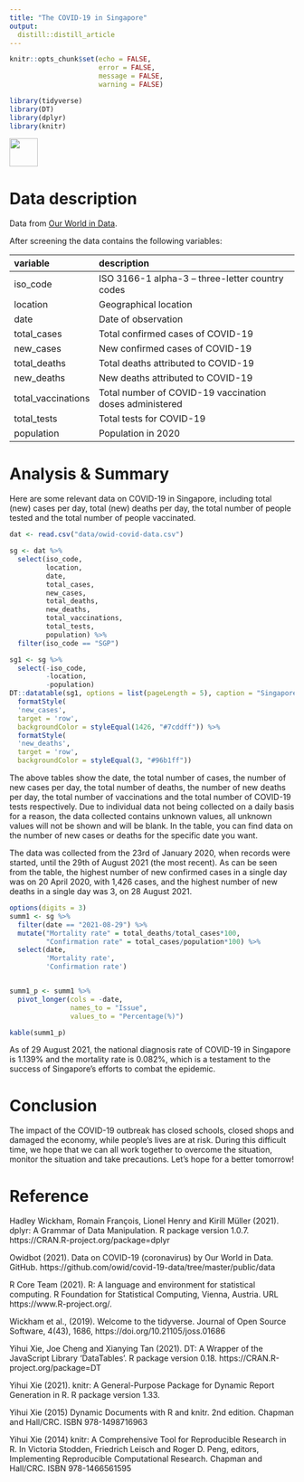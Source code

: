 ```yaml
---
title: "The COVID-19 in Singapore"
output: 
  distill::distill_article
---
```


```r
knitr::opts_chunk$set(echo = FALSE, 
                      error = FALSE, 
                      message = FALSE, 
                      warning = FALSE)
```



```r
library(tidyverse)
library(DT)
library(dplyr)
library(knitr)
```


![](sg1.jpg){width=50}



# Data description

Data from [Our World in Data](https://ourworldindata.org/coronavirus).

After screening the data contains the following variables:

|**variable**      |**description**                                         |
|:-----------------|:-------------------------------------------------------|
|iso_code          | ISO 3166-1 alpha-3 – three-letter country codes        |
|location          | Geographical location                                  |
|date              | Date of observation                                    |
|total_cases       | Total confirmed cases of COVID-19                      |
|new_cases         | New confirmed cases of COVID-19                        |
|total_deaths      | Total deaths attributed to COVID-19                    |
|new_deaths        | New deaths attributed to COVID-19                      |
|total_vaccinations| Total number of COVID-19 vaccination doses administered|
|total_tests       | Total tests for COVID-19                               |
|population        | Population in 2020                                     |


# Analysis & Summary

Here are some relevant data on COVID-19 in Singapore, including total (new) cases per day, total (new) deaths per day, the total number of people tested and the total number of people vaccinated. 

```r
dat <- read.csv("data/owid-covid-data.csv")
```

```r
sg <- dat %>% 
  select(iso_code,
         location,
         date,
         total_cases,
         new_cases,
         total_deaths,
         new_deaths,
         total_vaccinations,
         total_tests,
         population) %>% 
  filter(iso_code == "SGP")
```

```r
sg1 <- sg %>% 
  select(-iso_code,
         -location,
         -population)
DT::datatable(sg1, options = list(pageLength = 5), caption = "Singapore Daily COVID19 Case") %>% 
  formatStyle(
  'new_cases',
  target = 'row',
  backgroundColor = styleEqual(1426, "#7cddff")) %>% 
  formatStyle(
  'new_deaths',
  target = 'row',
  backgroundColor = styleEqual(3, "#96b1ff"))

```

The above tables show the date, the total number of cases, the number of new cases per day, the total number of deaths, the number of new deaths per day, the total number of vaccinations and the total number of COVID-19 tests respectively. Due to individual data not being collected on a daily basis for a reason, the data collected contains unknown values, all unknown values will not be shown and will be blank. In the table, you can find data on the number of new cases or deaths for the specific date you want.

The data was collected from the 23rd of January 2020, when records were started, until the 29th of August 2021 (the most recent). As can be seen from the table, the highest number of new confirmed cases in a single day was on 20 April 2020, with 1,426 cases, and the highest number of new deaths in a single day was 3, on 28 August 2021.

```r
options(digits = 3)
summ1 <- sg %>% 
  filter(date == "2021-08-29") %>% 
  mutate("Mortality rate" = total_deaths/total_cases*100,
         "Confirmation rate" = total_cases/population*100) %>% 
  select(date,
         'Mortality rate',
         'Confirmation rate')  


summ1_p <- summ1 %>% 
  pivot_longer(cols = -date,
               names_to = "Issue",
               values_to = "Percentage(%)") 

kable(summ1_p)
```

As of 29 August 2021, the national diagnosis rate of COVID-19 in Singapore is 1.139% and the mortality rate is 0.082%, which is a testament to the success of Singapore's efforts to combat the epidemic.

# Conclusion

The impact of the COVID-19 outbreak has closed schools, closed shops and damaged the economy, while people's lives are at risk. During this difficult time, we hope that we can all work together to overcome the situation, monitor the situation and take precautions. Let's hope for a better tomorrow!

# Reference

Hadley Wickham, Romain François, Lionel Henry and Kirill Müller (2021). dplyr: A
  Grammar of Data Manipulation. R package version 1.0.7.
  https://CRAN.R-project.org/package=dplyr

Owidbot (2021). Data on COVID-19 (coronavirus) by Our World in Data. GitHub. https://github.com/owid/covid-19-data/tree/master/public/data

R Core Team (2021). R: A language and environment for
statistical computing. R Foundation for Statistical
Computing, Vienna, Austria. URL
https://www.R-project.org/.

Wickham et al., (2019). Welcome to the tidyverse. Journal of Open Source Software,
  4(43), 1686, https://doi.org/10.21105/joss.01686
  
Yihui Xie, Joe Cheng and Xianying Tan (2021). DT: A Wrapper of the JavaScript
  Library 'DataTables'. R package version 0.18. https://CRAN.R-project.org/package=DT
  
Yihui Xie (2021). knitr: A General-Purpose Package for Dynamic Report Generation in
  R. R package version 1.33.

Yihui Xie (2015) Dynamic Documents with R and knitr. 2nd edition. Chapman and
  Hall/CRC. ISBN 978-1498716963

Yihui Xie (2014) knitr: A Comprehensive Tool for Reproducible Research in R. In
  Victoria Stodden, Friedrich Leisch and Roger D. Peng, editors, Implementing
  Reproducible Computational Research. Chapman and Hall/CRC. ISBN 978-1466561595